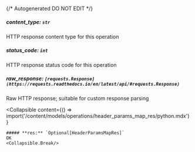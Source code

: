 {/* Autogenerated DO NOT EDIT  */}

##### **content_type:** `str`
HTTP response content type for this operation

##### **status_code:** `int`
HTTP response status code for this operation

##### **raw_response:** `[requests.Response](https://requests.readthedocs.io/en/latest/api/#requests.Response)`
Raw HTTP response; suitable for custom response parsing

<Collapsible
    content={() => import('/content/models/operations/header_params_map_res/python.mdx')}
>
    ##### **res:** `Optional[HeaderParamsMapRes]`
    OK
    <Collapsible.Break/>
</Collapsible>

